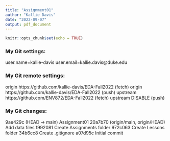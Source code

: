 ```yaml
---
title: "Assignment01"
author: "Kallie Davis"
date: "2022-09-07"
output: pdf_document
---
```


```r
knitr::opts_chunk$set(echo = TRUE)
```

### My Git settings:
user.name=kallie-davis
user.email=kallie.davis@duke.edu

### My Git remote settings:
origin  https://github.com/kallie-davis/EDA-Fall2022 (fetch)
origin  https://github.com/kallie-davis/EDA-Fall2022 (push)
upstream        https://github.com/ENV872/EDA-Fall2022 (fetch)
upstream        DISABLE (push)

### My Git changes:
9ae429c (HEAD -> main) Assignment01
20a7b70 (origin/main, origin/HEAD) Add data files
f992081 Create Assignments folder
972c063 Create Lessons folder
34b6cc8 Create .gitignore
a07d95c Initial commit